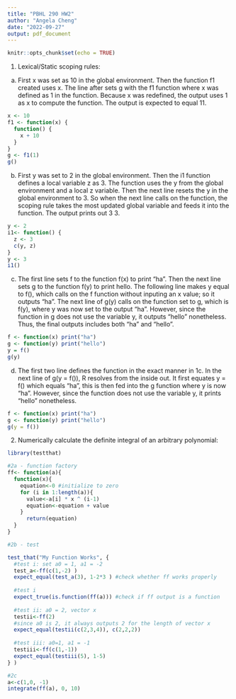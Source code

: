 ```yaml
---
title: "PBHL 290 HW2"
author: "Angela Cheng"
date: "2022-09-27"
output: pdf_document
---
```


```r
knitr::opts_chunk$set(echo = TRUE)
```

1. Lexical/Static scoping rules: 
a) First x was set as 10 in the global environment. Then the function f1 created uses x. The line after sets g with the f1 function where x was defined as 1 in the function. Because x was redefined, the output uses 1 as x to compute the function. The output is expected to equal 11. 
```r
x <- 10
f1 <- function(x) {
  function() {
    x + 10
  }
}
g <- f1(1)
g()
```


b) First y was set to 2 in the global environment. Then the i1 function defines a local variable z as 3. The function uses the y from the global environment and a local z variable. Then the next line resets the y in the global environment to 3. So when the next line calls on the function, the scoping rule takes the most updated global variable and feeds it into the function. The output prints out 3 3. 

```r
y <- 2
i1<- function() {
  z <- 3
  c(y, z)
}
y <- 3
i1()
```

c) The first line sets f to the function f(x) to print "ha". Then the next line sets g to the function f(y) to print hello. The following line makes y equal to f(), which calls on the f function without inputing an x value; so it outputs "ha". The next line of g(y) calls on the function set to g, which is f(y), where y was now set to the output "ha". However, since the function in g does not use the variable y, it outputs "hello" nonetheless. Thus, the final outputs includes both "ha" and "hello". 
```r
f <- function(x) print("ha")
g <- function(y) print("hello")
y = f()
g(y)
```


d) The first two line defines the function in the exact manner in 1c. In the next line of g(y = f()), R resolves from the inside out. It first equates y = f() which equals "ha", this is then fed into the g function where y is now "ha". However, since the function does not use the variable y, it prints "hello" nonetheless. 

```r
f <- function(x) print("ha")
g <- function(y) print("hello")
g(y = f())
```


2. Numerically calculate the definite integral of an arbitrary polynomial:    
```r
library(testthat)

#2a - function factory
ff<- function(a){
  function(x){
    equation<-0 #initialize to zero
    for (i in 1:length(a)){
      value<-a[i] * x ^ (i-1)
      equation<-equation + value
    }
      return(equation)
  }
}

#2b - test

test_that("My Function Works", {
  #test i: set a0 = 1, a1 = -2
  test_a<-ff(c(1,-2) )
  expect_equal(test_a(3), 1-2*3 ) #check whether ff works properly
  
  #test i
  expect_true(is.function(ff(a))) #check if ff output is a function
  
  #test ii: a0 = 2, vector x
  testii<-ff(2) 
  #since a0 is 2, it always outputs 2 for the length of vector x
  expect_equal(testii(c(2,3,4)), c(2,2,2))
  
  #test iii: a0=1, a1 = -1
  testiii<-ff(c(1,-1))
  expect_equal(testiii(5), 1-5)
} )

#2c
a<-c(1,0, -1)
integrate(ff(a), 0, 10)


```


